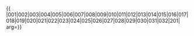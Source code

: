 {{ {{{1|PRC admin/showlist}}}
|001|002|003|004|005|006|007|008|009|010|011|012|013|014|015|016|017|018|019|020|021|022|023|024|025|026|027|028|029|030|031|032|201|
arg={{{arg|}}}}}